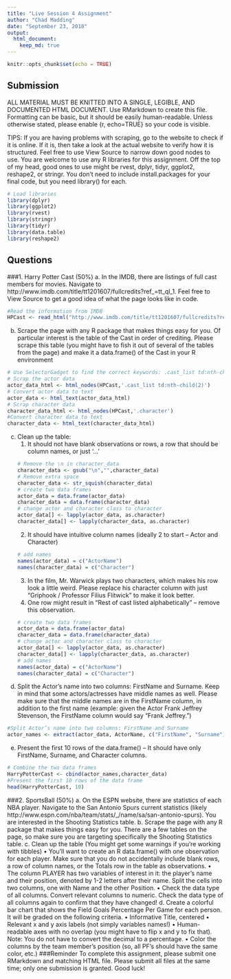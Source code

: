 ---
title: "Live Session 4 Assignment"
author: "Chad Madding"
date: "September 23, 2018"
output:
  html_document:
    keep_md: true
---

```{r setup, include=FALSE}
knitr::opts_chunk$set(echo = TRUE)
```

## Submission 
ALL MATERIAL MUST BE KNITTED INTO A SINGLE, LEGIBLE, AND DOCUMENTED HTML DOCUMENT. Use RMarkdown to create this file. Formatting can be basic, but it should be easily human-readable. Unless otherwise stated, please enable {r, echo=TRUE} so your code is visible. 

TIPS: If you are having problems with scraping, go to the website to check if it is online. If it is, then take a look at the actual website to verify how it is structured. Feel free to use View Source to narrow down good nodes to use. You are welcome to use any R libraries for this assignment. Off the top of my head, good ones to use might be rvest, dplyr, tidyr, ggplot2, reshape2, or stringr. You don’t need to include install.packages for your final code, but you need library() for each.

```{r library, echo=FALSE}
# Load libraries
library(dplyr)
library(ggplot2)
library(rvest)
library(stringr)
library(tidyr)
library(data.table)
library(reshape2)
```

## Questions
###1. Harry Potter Cast (50%)
   a. In the IMDB, there are listings of full cast members for movies. Navigate to http://www.imdb.com/title/tt1201607/fullcredits?ref_=tt_ql_1. Feel free to View Source to get a good idea of what the page looks like in code.
```{r url, echo=TRUE}
#Read the information from IMDB
HPCast <- read_html("http://www.imdb.com/title/tt1201607/fullcredits?ref_=tt_ql_1")
```
   
   b. Scrape the page with any R package that makes things easy for you. Of particular interest is the table of the Cast in order of crediting. Please scrape this table (you might have to fish it out of several of the tables from the page) and make it a data.frame() of the Cast in your R environment
```{r find the keywords, echo=TRUE}
# Use SelectorGadget to find the correct keywords: .cast_list td:nth-child(2) and .character
# Scrap the actor data
actor_data_html <- html_nodes(HPCast,'.cast_list td:nth-child(2)')
# Convert actor data to text
actor_data <- html_text(actor_data_html)
# Scrap character data
character_data_html <- html_nodes(HPCast,'.character')
#Convert character data to text
character_data <- html_text(character_data_html)
```
   
   c. Clean up the table:
      1. It should not have blank observations or rows, a row that should be column names, or just ‘…’
```{r clean up table, echo=TRUE}
# Remove the \n in character_data
character_data <- gsub("\n","",character_data)
# Remove extra space
character_data <- str_squish(character_data)
# create two data frames
actor_data = data.frame(actor_data)
character_data = data.frame(character_data)
# change actor and character class to character
actor_data[] <- lapply(actor_data, as.character)
character_data[] <- lapply(character_data, as.character)
```
      2. It should have intuitive column names (ideally 2 to start – Actor and Character)
```{r add names, echo=TRUE}
# add names
names(actor_data) = c("ActorName")
names(character_data) = c("Character")
```
      3. In the film, Mr. Warwick plays two characters, which makes his row look a little weird. Please replace his character column with just “Griphook / Professor Filius Flitwick” to make it look better.
      4. One row might result in “Rest of cast listed alphabetically” – remove this observation.
```{r create two data frames, echo=TRUE}
# create two data frames
actor_data = data.frame(actor_data)
character_data = data.frame(character_data)
# change actor and character class to character
actor_data[] <- lapply(actor_data, as.character)
character_data[] <- lapply(character_data, as.character)
# add names
names(actor_data) = c("ActorName")
names(character_data) = c("Character")
```
      
   d. Split the Actor’s name into two columns: FirstName and Surname. Keep in mind that some actors/actresses have middle names as well. Please make sure that the middle names are in the FirstName column, in addition to the first name (example: given the Actor Frank Jeffrey Stevenson, the FirstName column would say “Frank Jeffrey.”)
```{r split first name}
#Split Actor’s name into two columns: FirstName and Surname
actor_names <- extract(actor_data, ActorName, c("FirstName", "Surname"), "(.+) (.+)")
```
   
   e. Present the first 10 rows of the data.frame() – It should have only FirstName, Surname, and Character columns.
```{r}
# Combine the two data frames
HarryPotterCast <- cbind(actor_names,character_data)
#Present the first 10 rows of the data frame
head(HarryPotterCast, 10)
```
   
###2. SportsBall (50%)
   a. On the ESPN website, there are statistics of each NBA player. Navigate to the San Antonio Spurs current statistics (likely http://www.espn.com/nba/team/stats/_/name/sa/san-antonio-spurs). You are interested in the Shooting Statistics table.
   b. Scrape the page with any R package that makes things easy for you. There are a few tables on the page, so make sure you are targeting specifically the Shooting Statistics table.
   c. Clean up the table (You might get some warnings if you’re working with tibbles) • You’ll want to create an R data.frame() with one observation for each player. Make sure that you do not accidentally include blank rows, a row of column names, or the Totals row in the table as observations.
      • The column PLAYER has two variables of interest in it: the player’s name and their position, denoted by 1-2 letters after their name. Split the cells into two columns, one with Name and the other Position.
      • Check the data type of all columns. Convert relevant columns to numeric. Check the data type of all columns again to confirm that they have changed!
  d. Create a colorful bar chart that shows the Field Goals Percentage Per Game for each person. It will be graded on the following criteria. • Informative Title, centered
     • Relevant x and y axis labels (not simply variables names!)
     • Human-readable axes with no overlap (you might have to flip x and y to fix that). Note: You do not have to convert the decimal to a percentage.
     • Color the columns by the team member’s position (so, all PF’s should have the same color, etc.)
###Reminder
   To complete this assignment, please submit one RMarkdown and matching HTML file.  Please submit all files at the same time; only one submission is granted. 
Good luck!